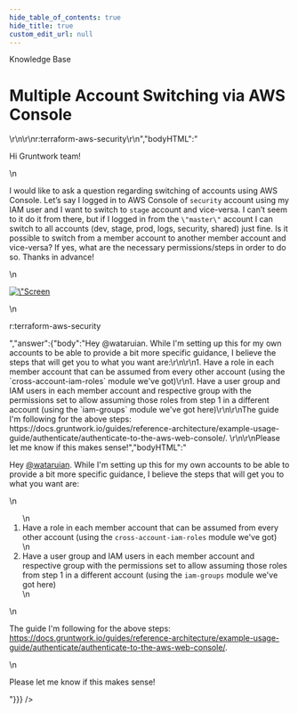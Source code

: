 ```yaml
---
hide_table_of_contents: true
hide_title: true
custom_edit_url: null
---
```



<CenterLayout>
<span className="title">Knowledge Base</span>
<h1>Multiple Account Switching via AWS Console</h1>
<GitHub discussion={{"id":"D_kwDOF8slf84AOqf0","number":162,"author":{"login":"wataruian"},"title":"Multiple Account Switching via AWS Console","body":"Hi Gruntwork team!\r\n\r\nI would like to ask a question regarding switching of accounts using AWS Console. Let’s say I logged in to AWS Console of `security` account using my IAM user and I want to switch to `stage` account and vice-versa. I can’t seem to it do it from there, but if I logged in from the `\"master\"` account I can switch to all accounts (dev, stage, prod, logs, security, shared) just fine. Is it possible to switch from a member account to another member account and vice-versa? If yes, what are the necessary permissions/steps in order to do so. Thanks in advance!\r\n\r\n<img width=\"365\" alt=\"Screen Shot 2022-01-28 at 2 41 11 PM\" src=\"https://user-images.githubusercontent.com/32057659/151736265-3295a711-2239-4b87-8aab-fe1bf48057f4.png\">\r\n\r\nr:terraform-aws-security\r\n","bodyHTML":"<p dir=\"auto\">Hi Gruntwork team!</p>\n<p dir=\"auto\">I would like to ask a question regarding switching of accounts using AWS Console. Let’s say I logged in to AWS Console of <code class=\"notranslate\">security</code> account using my IAM user and I want to switch to <code class=\"notranslate\">stage</code> account and vice-versa. I can’t seem to it do it from there, but if I logged in from the <code class=\"notranslate\">\"master\"</code> account I can switch to all accounts (dev, stage, prod, logs, security, shared) just fine. Is it possible to switch from a member account to another member account and vice-versa? If yes, what are the necessary permissions/steps in order to do so. Thanks in advance!</p>\n<p dir=\"auto\"><a target=\"_blank\" rel=\"noopener noreferrer\" href=\"https://user-images.githubusercontent.com/32057659/151736265-3295a711-2239-4b87-8aab-fe1bf48057f4.png\"><img width=\"365\" alt=\"Screen Shot 2022-01-28 at 2 41 11 PM\" src=\"https://user-images.githubusercontent.com/32057659/151736265-3295a711-2239-4b87-8aab-fe1bf48057f4.png\" style=\"max-width: 100%;\"></a></p>\n<p dir=\"auto\">r:terraform-aws-security</p>","answer":{"body":"Hey @wataruian. While I'm setting up this for my own accounts to be able to provide a bit more specific guidance, I believe the steps that will get you to what you want are:\r\n\r\n1. Have a role in each member account that can be assumed from every other account (using the `cross-account-iam-roles` module we've got)\r\n1. Have a user group and IAM users in each member account and respective group with the permissions set to allow assuming those roles from step 1 in a different account (using the `iam-groups` module we've got here)\r\n\r\nThe guide I'm following for the above steps: https://docs.gruntwork.io/guides/reference-architecture/example-usage-guide/authenticate/authenticate-to-the-aws-web-console/. \r\n\r\nPlease let me know if this makes sense!","bodyHTML":"<p dir=\"auto\">Hey <a class=\"user-mention notranslate\" data-hovercard-type=\"user\" data-hovercard-url=\"/users/wataruian/hovercard\" data-octo-click=\"hovercard-link-click\" data-octo-dimensions=\"link_type:self\" href=\"https://github.com/wataruian\">@wataruian</a>. While I'm setting up this for my own accounts to be able to provide a bit more specific guidance, I believe the steps that will get you to what you want are:</p>\n<ol dir=\"auto\">\n<li>Have a role in each member account that can be assumed from every other account (using the <code class=\"notranslate\">cross-account-iam-roles</code> module we've got)</li>\n<li>Have a user group and IAM users in each member account and respective group with the permissions set to allow assuming those roles from step 1 in a different account (using the <code class=\"notranslate\">iam-groups</code> module we've got here)</li>\n</ol>\n<p dir=\"auto\">The guide I'm following for the above steps: <a href=\"https://docs.gruntwork.io/guides/reference-architecture/example-usage-guide/authenticate/authenticate-to-the-aws-web-console/\" rel=\"nofollow\">https://docs.gruntwork.io/guides/reference-architecture/example-usage-guide/authenticate/authenticate-to-the-aws-web-console/</a>.</p>\n<p dir=\"auto\">Please let me know if this makes sense!</p>"}}} />

</CenterLayout>
  

<!-- ##DOCS-SOURCER-START
{
  "sourcePlugin": "github-discussions",
  "hash": "4c5e36cf7fd817249cf03cf2a58bad37"
}
##DOCS-SOURCER-END -->
